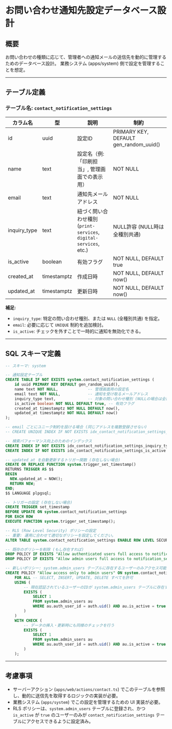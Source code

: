 # お問い合わせ通知先設定データベース設計

## 概要
お問い合わせの種類に応じて、管理者への通知メールの送信先を動的に管理するためのデータベース設計。
業務システム (apps/system) 側で設定を管理することを想定。

---

## テーブル定義

### テーブル名: `contact_notification_settings`

| カラム名        | 型          | 説明                                                     | 制約                           |
| --------------- | ----------- | -------------------------------------------------------- | ------------------------------ |
| id              | uuid        | 設定ID                                                   | PRIMARY KEY, DEFAULT gen_random_uuid() |
| name            | text        | 設定名（例: 「印刷担当」, 管理画面での表示用）           | NOT NULL                       |
| email           | text        | 通知先メールアドレス                                     | NOT NULL                       |
| inquiry_type    | text        | 紐づく問い合わせ種別 (`print-services`, `digital-services`, etc.) | NULL許容 (NULL時は全種別共通) |
| is_active       | boolean     | 有効フラグ                                               | NOT NULL, DEFAULT true         |
| created_at      | timestamptz | 作成日時                                                 | NOT NULL, DEFAULT now()        |
| updated_at      | timestamptz | 更新日時                                                 | NOT NULL, DEFAULT now()        |

**補足:**
*   `inquiry_type`: 特定の問い合わせ種別、または `NULL` (全種別共通) を指定。
*   `email`: 必要に応じて `UNIQUE` 制約を追加検討。
*   `is_active`: チェックを外すことで一時的に通知を無効化できる。

---

## SQL スキーマ定義

```sql
-- スキーマ: system

-- 通知設定テーブル
CREATE TABLE IF NOT EXISTS system.contact_notification_settings (
    id uuid PRIMARY KEY DEFAULT gen_random_uuid(),
    name text NOT NULL,             -- 管理画面用の設定名
    email text NOT NULL,            -- 通知を受け取るメールアドレス
    inquiry_type text,              -- 対象の問い合わせ種別 (NULLの場合は全種別共通)
    is_active boolean NOT NULL DEFAULT true, -- 有効フラグ
    created_at timestamptz NOT NULL DEFAULT now(),
    updated_at timestamptz NOT NULL DEFAULT now()
);

-- email ごとにユニーク制約を設ける場合 (同じアドレスを複数登録させない)
-- CREATE UNIQUE INDEX IF NOT EXISTS idx_contact_notification_settings_email_unique ON system.contact_notification_settings (email);

-- 検索パフォーマンス向上のためのインデックス
CREATE INDEX IF NOT EXISTS idx_contact_notification_settings_inquiry_type ON system.contact_notification_settings (inquiry_type);
CREATE INDEX IF NOT EXISTS idx_contact_notification_settings_is_active ON system.contact_notification_settings (is_active);

-- updated_at を自動更新するトリガー関数 (存在しない場合)
CREATE OR REPLACE FUNCTION system.trigger_set_timestamp()
RETURNS TRIGGER AS $$
BEGIN
  NEW.updated_at = NOW();
  RETURN NEW;
END;
$$ LANGUAGE plpgsql;

-- トリガーの設定 (存在しない場合)
CREATE TRIGGER set_timestamp
BEFORE UPDATE ON system.contact_notification_settings
FOR EACH ROW
EXECUTE FUNCTION system.trigger_set_timestamp();

-- RLS (Row Level Security) ポリシーの設定
-- 重要: 運用に合わせて適切なポリシーを設定してください。
ALTER TABLE system.contact_notification_settings ENABLE ROW LEVEL SECURITY;

-- 既存のポリシーを削除 (もし存在すれば)
DROP POLICY IF EXISTS "Allow authenticated users full access to notification_settings" ON system.contact_notification_settings;
DROP POLICY IF EXISTS "Allow admin users full access to notification_settings" ON system.contact_notification_settings; -- 古いポリシー例も削除

-- 新しいポリシー: system.admin_users テーブルに存在するユーザーのみアクセス可能
CREATE POLICY "Allow access only to admin users" ON system.contact_notification_settings
    FOR ALL -- SELECT, INSERT, UPDATE, DELETE すべてを許可
    USING (
        -- 現在認証されているユーザーのIDが system.admin_users テーブルに存在するかチェック
        EXISTS (
            SELECT 1
            FROM system.admin_users au
            WHERE au.auth_user_id = auth.uid() AND au.is_active = true -- アクティブな管理者/スタッフのみ許可
        )
    )
    WITH CHECK (
        -- データの挿入・更新時にも同様のチェックを行う
        EXISTS (
            SELECT 1
            FROM system.admin_users au
            WHERE au.auth_user_id = auth.uid() AND au.is_active = true
        )
    );

```

---

## 考慮事項
- サーバーアクション (`apps/web/actions/contact.ts`) でこのテーブルを参照し、動的に送信先を取得するロジックの実装が必要。
- 業務システム (`apps/system`) でこの設定を管理するための UI 実装が必要。
- RLS ポリシーは、`system.admin_users` テーブルに登録され、かつ `is_active` が `true` のユーザーのみが `contact_notification_settings` テーブルにアクセスできるように設定済み。
